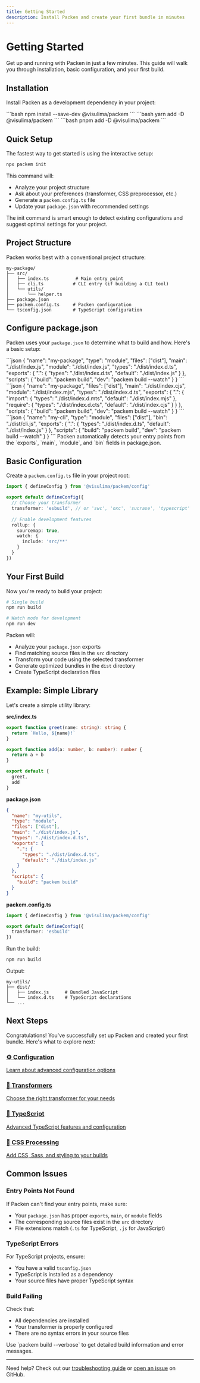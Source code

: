 ```yaml
---
title: Getting Started
description: Install Packen and create your first bundle in minutes
---
```



# Getting Started

Get up and running with Packen in just a few minutes. This guide will walk you through installation, basic configuration, and your first build.

## Installation

Install Packen as a development dependency in your project:

<Tabs>
  <TabItem label="npm">
    ```bash
    npm install --save-dev @visulima/packem
    ```
  </TabItem>
  <TabItem label="yarn">
    ```bash
    yarn add -D @visulima/packem
    ```
  </TabItem>
  <TabItem label="pnpm">
    ```bash
    pnpm add -D @visulima/packem
    ```
  </TabItem>
</Tabs>

## Quick Setup

The fastest way to get started is using the interactive setup:

```bash
npx packem init
```

This command will:
- Analyze your project structure
- Ask about your preferences (transformer, CSS preprocessor, etc.)
- Generate a `packem.config.ts` file
- Update your `package.json` with recommended settings

<Callout type="info">
The init command is smart enough to detect existing configurations and suggest optimal settings for your project.
</Callout>

## Project Structure

Packen works best with a conventional project structure:

```
my-package/
├── src/
│   ├── index.ts          # Main entry point
│   ├── cli.ts           # CLI entry (if building a CLI tool)
│   └── utils/
│       └── helper.ts
├── package.json
├── packem.config.ts     # Packen configuration
└── tsconfig.json        # TypeScript configuration
```

## Configure package.json

Packen uses your `package.json` to determine what to build and how. Here's a basic setup:

<Tabs>
  <TabItem label="ESM Library">
    ```json
    {
      "name": "my-package",
      "type": "module",
      "files": ["dist"],
      "main": "./dist/index.js",
      "module": "./dist/index.js",
      "types": "./dist/index.d.ts",
      "exports": {
        ".": {
          "types": "./dist/index.d.ts",
          "default": "./dist/index.js"
        }
      },
      "scripts": {
        "build": "packem build",
        "dev": "packem build --watch"
      }
    }
    ```
  </TabItem>
  <TabItem label="Dual Package (ESM + CJS)">
    ```json
    {
      "name": "my-package",
      "files": ["dist"],
      "main": "./dist/index.cjs",
      "module": "./dist/index.mjs",
      "types": "./dist/index.d.ts",
      "exports": {
        ".": {
          "import": {
            "types": "./dist/index.d.mts",
            "default": "./dist/index.mjs"
          },
          "require": {
            "types": "./dist/index.d.cts", 
            "default": "./dist/index.cjs"
          }
        }
      },
      "scripts": {
        "build": "packem build",
        "dev": "packem build --watch"
      }
    }
    ```
  </TabItem>
  <TabItem label="CLI Tool">
    ```json
    {
      "name": "my-cli",
      "type": "module",
      "files": ["dist"],
      "bin": "./dist/cli.js",
      "exports": {
        ".": {
          "types": "./dist/index.d.ts",
          "default": "./dist/index.js"
        }
      },
      "scripts": {
        "build": "packem build",
        "dev": "packem build --watch"
      }
    }
    ```
  </TabItem>
</Tabs>

<Callout type="tip">
Packen automatically detects your entry points from the `exports`, `main`, `module`, and `bin` fields in package.json.
</Callout>

## Basic Configuration

Create a `packem.config.ts` file in your project root:

```typescript
import { defineConfig } from '@visulima/packem/config'

export default defineConfig({
  // Choose your transformer
  transformer: 'esbuild', // or 'swc', 'oxc', 'sucrase', 'typescript'
  
  // Enable development features
  rollup: {
    sourcemap: true,
    watch: {
      include: 'src/**'
    }
  }
})
```

## Your First Build

Now you're ready to build your project:

```bash
# Single build
npm run build

# Watch mode for development  
npm run dev
```

Packen will:
- Analyze your `package.json` exports
- Find matching source files in the `src` directory
- Transform your code using the selected transformer
- Generate optimized bundles in the `dist` directory
- Create TypeScript declaration files

## Example: Simple Library

Let's create a simple utility library:

**src/index.ts**
```typescript
export function greet(name: string): string {
  return `Hello, ${name}!`
}

export function add(a: number, b: number): number {
  return a + b
}

export default {
  greet,
  add
}
```

**package.json**
```json
{
  "name": "my-utils",
  "type": "module",
  "files": ["dist"],
  "main": "./dist/index.js",
  "types": "./dist/index.d.ts",
  "exports": {
    ".": {
      "types": "./dist/index.d.ts",
      "default": "./dist/index.js"
    }
  },
  "scripts": {
    "build": "packem build"
  }
}
```

**packem.config.ts**
```typescript
import { defineConfig } from '@visulima/packem/config'

export default defineConfig({
  transformer: 'esbuild'
})
```

Run the build:

```bash
npm run build
```

Output:
```
my-utils/
├── dist/
│   ├── index.js      # Bundled JavaScript
│   └── index.d.ts    # TypeScript declarations
└── ...
```

## Next Steps

Congratulations! You've successfully set up Packen and created your first bundle. Here's what to explore next:

<div className="next-steps-grid">
  <a href="/docs/guide/configuration" className="next-step">
    <h3>⚙️ Configuration</h3>
    <p>Learn about advanced configuration options</p>
  </a>
  
  <a href="/docs/guide/transformers" className="next-step">
    <h3>🔄 Transformers</h3>
    <p>Choose the right transformer for your needs</p>
  </a>
  
  <a href="/docs/guide/typescript" className="next-step">
    <h3>📘 TypeScript</h3>
    <p>Advanced TypeScript features and configuration</p>
  </a>
  
  <a href="/docs/guide/css" className="next-step">
    <h3>🎨 CSS Processing</h3>
    <p>Add CSS, Sass, and styling to your builds</p>
  </a>
</div>

## Common Issues

### Entry Points Not Found

If Packen can't find your entry points, make sure:
- Your `package.json` has proper `exports`, `main`, or `module` fields
- The corresponding source files exist in the `src` directory
- File extensions match (`.ts` for TypeScript, `.js` for JavaScript)

### TypeScript Errors

For TypeScript projects, ensure:
- You have a valid `tsconfig.json`
- TypeScript is installed as a dependency
- Your source files have proper TypeScript syntax

### Build Failing

Check that:
- All dependencies are installed
- Your transformer is properly configured
- There are no syntax errors in your source files

<Callout type="tip">
Use `packem build --verbose` to get detailed build information and error messages.
</Callout>

---

Need help? Check out our [troubleshooting guide](/docs/guide/troubleshooting) or [open an issue](https://github.com/visulima/packem/issues) on GitHub.